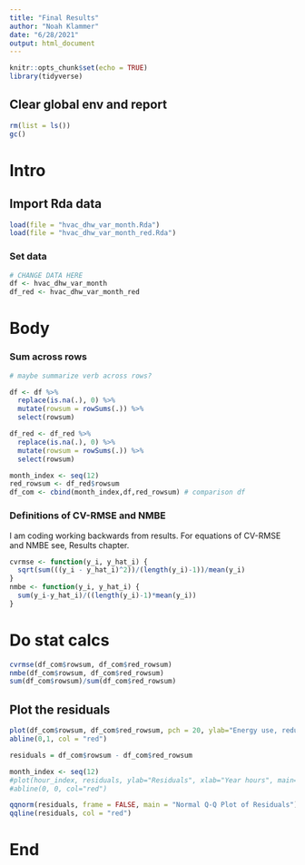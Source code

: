 ```yaml
---
title: "Final Results"
author: "Noah Klammer"
date: "6/28/2021"
output: html_document
---
```


```r
knitr::opts_chunk$set(echo = TRUE)
library(tidyverse)
```

## Clear global env and report

```r
rm(list = ls())
gc()
```

# Intro


## Import Rda data

```r
load(file = "hvac_dhw_var_month.Rda")
load(file = "hvac_dhw_var_month_red.Rda")

```

### Set data

```r
# CHANGE DATA HERE
df <- hvac_dhw_var_month
df_red <- hvac_dhw_var_month_red
```

# Body

### Sum across rows

```r
# maybe summarize verb across rows?

df <- df %>%
  replace(is.na(.), 0) %>%
  mutate(rowsum = rowSums(.)) %>%
  select(rowsum)

df_red <- df_red %>%
  replace(is.na(.), 0) %>%
  mutate(rowsum = rowSums(.)) %>%
  select(rowsum)

month_index <- seq(12)
red_rowsum <- df_red$rowsum
df_com <- cbind(month_index,df,red_rowsum) # comparison df

```


### Definitions of CV-RMSE and NMBE

I am coding working backwards from results. For equations of CV-RMSE and NMBE see, Results chapter.

```r
cvrmse <- function(y_i, y_hat_i) {
  sqrt(sum(((y_i - y_hat_i)^2))/(length(y_i)-1))/mean(y_i)
}
nmbe <- function(y_i, y_hat_i) {
  sum(y_i-y_hat_i)/((length(y_i)-1)*mean(y_i))
}
```

# Do stat calcs

```r
cvrmse(df_com$rowsum, df_com$red_rowsum)
nmbe(df_com$rowsum, df_com$red_rowsum)
sum(df_com$rowsum)/sum(df_com$red_rowsum)
```

## Plot the residuals

```r
plot(df_com$rowsum, df_com$red_rowsum, pch = 20, ylab="Energy use, reduced model (J)", xlab="Energy use, full model (J)", main="Reduced Model versus Full Model")
abline(0,1, col = "red")

```


```r
residuals = df_com$rowsum - df_com$red_rowsum

month_index <- seq(12)
#plot(hour_index, residuals, ylab="Residuals", xlab="Year hours", main="Reduced Model versus Full Model") 
#abline(0, 0, col="red")

qqnorm(residuals, frame = FALSE, main = "Normal Q-Q Plot of Residuals")
qqline(residuals, col = "red")


```


# End

<br><br><br>